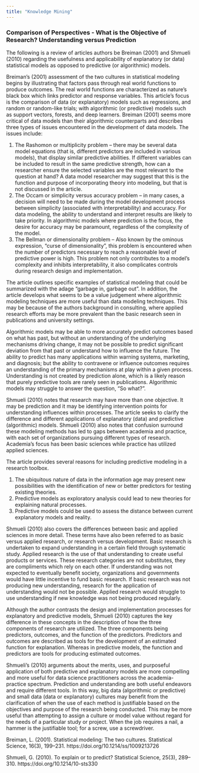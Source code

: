 ---
title: "Knowledge Mining"
---

### **Comparison of Perspectives - What is the Objective of Research? Understanding versus Prediction**

The following is a review of articles authors be Breiman (2001) and Shmueli (2010) regarding the usefulness and applicability of explanatory (or data) statistical models as opposed to predictive (or algorithmic) models. 

Breiman’s (2001) assessment of the two cultures in statistical modeling begins by illustrating that factors pass through real world functions to produce outcomes. The real world functions are characterized as nature’s black box which links predictor and response variables.  This article’s focus is the comparison of data (or explanatory) models such as regressions, and random or random-like trials; with algorithmic (or predictive) models such as support vectors, forests, and deep learners. Breiman (2001) seems more critical of data models than their algorithmic counterparts and describes three types of issues encountered in the development of data models. The issues include: 

  1.	The Rashomon or multiplicity problem – there may be several data model equations (that is, different predictors are included in various models), that display similar predictive abilities. If different variables can be included to result in the same predictive strength, how can a researcher ensure the selected variables are the most relevant to the question at hand? A data model researcher may suggest that this is the function and purpose of incorporating theory into modeling, but that is not discussed in the article.
  2.	The Occam or simplicity versus accuracy problem – in many cases, a decision will need to be made during the model development process between simplicity (associated with interpretability) and accuracy. For data modeling, the ability to understand and interpret results are likely to take priority. In algorithmic models where prediction is the focus, the desire for accuracy may be paramount, regardless of the complexity of the model.
  3.	The Bellman or dimensionality problem – Also known by the ominous expression, “curse of dimensionality”, this problem is encountered when the number of predictors necessary to reach a reasonable level of predictive power is high. This problem not only contributes to a model’s complexity and inhibits interpretability, it also complicates controls during research design and implementation. 
  
The article outlines specific examples of statistical modeling that could be summarized with the adage “garbage in, garbage out”. In addition, the article develops what seems to be a value judgement where algorithmic modeling techniques are more useful than data modeling techniques. This may be because of the authors background in consulting, where applied research efforts may be more prevalent than the basic research seen in publications and university settings.  

Algorithmic models may be able to more accurately predict outcomes based on what has past, but without an understanding of the underlying mechanisms driving change, it may not be possible to predict significant deviation from that past or understand how to influence the future. The ability to predict has many applications within warning systems, marketing, and diagnosis; but the ability to contravene or influence outcomes requires an understanding of the primary mechanisms at play within a given process. Understanding is not created by prediction alone, which is a likely reason that purely predictive tools are rarely seen in publications. Algorithmic models may struggle to answer the question, “So what?”. 

Shmueli (2010) notes that research may have more than one objective. It may be prediction and it may be identifying intervention points for understanding influences within processes. The article seeks to clarify the difference and different applications of explanatory (data) and predictive (algorithmic) models. Shmueli (2010) also notes that confusion surround these modeling methods has led to gaps between academia and practice, with each set of organizations pursuing different types of research. Academia’s focus has been basic sciences while practice has utilized applied sciences.

The article provides several reasons for including predictive modeling in a research toolbox. 

  1.	The ubiquitous nature of data in the information age may present new possibilities with the identification of new or better predictors for testing existing theories.
  2.	Predictive models as exploratory analysis could lead to new theories for explaining natural processes.
  3.	Predictive models could be used to assess the distance between current explanatory models and reality.
  
Shmueli (2010) also covers the differences between basic and applied sciences in more detail. These terms have also been referred to as basic versus applied research, or research versus development. Basic research is undertaken to expand understanding in a certain field through systematic study. Applied research is the use of that understanding to create useful products or services. These research categories are not substitutes, they are compliments which rely on each other. If understanding was not expected to eventually benefit society, organizations and governments would have little incentive to fund basic research. If basic research was not producing new understanding, research for the application of understanding would not be possible. Applied research would struggle to use understanding if new knowledge was not being produced regularly.

Although the author contrasts the design and implementation processes for explanatory and predictive models, Shmueli (2010) captures the key difference in these concepts in the description of how the three components of research are utilized. The three components being predictors, outcomes, and the function of the predictors. Predictors and outcomes are described as tools for the development of an estimated function for explanation. Whereas in predictive models, the function and predictors are tools for producing estimated outcomes.   

Shmueli’s (2010) arguments about the merits, uses, and purposeful application of both predictive and explanatory models are more compelling and more useful for data science practitioners across the academia-practice spectrum. Prediction and understanding are both useful endeavors and require different tools. In this way, big data (algorithmic or predictive) and small data (data or explanatory) cultures may benefit from the clarification of when the use of each method is justifiable based on the objectives and purpose of the research being conducted. This may be more useful than attempting to assign a culture or model value without regard for the needs of a particular study or project. When the job requires a nail, a hammer is the justifiable tool; for a screw, use a screwdriver.

Breiman, L. (2001). Statistical modeling: The two cultures. Statistical Science, 16(3), 199–231. https://doi.org/10.1214/ss/1009213726 

Shmueli, G. (2010). To explain or to predict? Statistical Science, 25(3), 289–310. https://doi.org/10.1214/10-sts330 

### 

